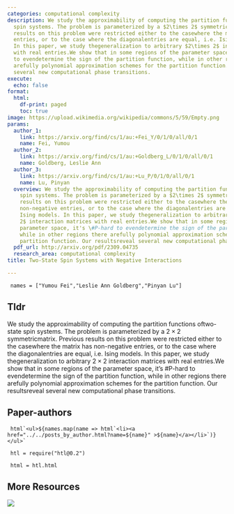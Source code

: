 ```yaml
---
categories: computational complexity
description: We study the approximability of computing the partition functions oftwo-state
  spin systems. The problem is parameterized by a $2\times 2$ symmetricmatrix. Previous
  results on this problem were restricted either to the casewhere the matrix has non-negative
  entries, or to the case where the diagonalentries are equal, i.e. Ising models.
  In this paper, we study thegeneralization to arbitrary $2\times 2$ interaction matrices
  with real entries.We show that in some regions of the parameter space, it's \#P-hard
  to evendetermine the sign of the partition function, while in other regions there
  arefully polynomial approximation schemes for the partition function. Our resultsreveal
  several new computational phase transitions.
execute:
  echo: false
format:
  html:
    df-print: paged
    toc: true
image: https://upload.wikimedia.org/wikipedia/commons/5/59/Empty.png
params:
  author_1:
    link: https://arxiv.org/find/cs/1/au:+Fei_Y/0/1/0/all/0/1
    name: Fei, Yumou
  author_2:
    link: https://arxiv.org/find/cs/1/au:+Goldberg_L/0/1/0/all/0/1
    name: Goldberg, Leslie Ann
  author_3:
    link: https://arxiv.org/find/cs/1/au:+Lu_P/0/1/0/all/0/1
    name: Lu, Pinyan
  overview: We study the approximability of computing the partition functions oftwo-state
    spin systems. The problem is parameterized by a $2\times 2$ symmetricmatrix. Previous
    results on this problem were restricted either to the casewhere the matrix has
    non-negative entries, or to the case where the diagonalentries are equal, i.e.
    Ising models. In this paper, we study thegeneralization to arbitrary $2\times
    2$ interaction matrices with real entries.We show that in some regions of the
    parameter space, it's \#P-hard to evendetermine the sign of the partition function,
    while in other regions there arefully polynomial approximation schemes for the
    partition function. Our resultsreveal several new computational phase transitions.
  pdf_url: http://arxiv.org/pdf/2309.04735
  research_area: computational complexity
title: Two-State Spin Systems with Negative Interactions

---
```

```ojs

 names = ["Yumou Fei","Leslie Ann Goldberg","Pinyan Lu"] 

``` 

## Tldr 
We study the approximability of computing the partition functions oftwo-state spin systems. The problem is parameterized by a $2\times 2$ symmetricmatrix. Previous results on this problem were restricted either to the casewhere the matrix has non-negative entries, or to the case where the diagonalentries are equal, i.e. Ising models. In this paper, we study thegeneralization to arbitrary $2\times 2$ interaction matrices with real entries.We show that in some regions of the parameter space, it's \#P-hard to evendetermine the sign of the partition function, while in other regions there arefully polynomial approximation schemes for the partition function. Our resultsreveal several new computational phase transitions.

## Paper-authors

```ojs

 html`<ul>${names.map(name => html`<li><a href="../../posts_by_author.html?name=${name}" >${name}</a></li>`)}</ul>` 

``` 

```ojs

 htl = require("htl@0.2") 

``` 

```ojs

 html = htl.html 

``` 

## More Resources
[![](https://img.shields.io/badge/PDF-green?style=flat)]({{< meta params.pdf_url >}})
